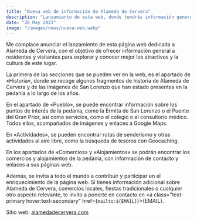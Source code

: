 ```yaml
---
title: "Nueva web de información de Alameda de Cervera"
description: "Lanzamiento de esta web, donde tendrás información general sobre Alameda de Cervera."
date: "26 May 2023"
image: "/images/news/nueva-web.webp"
---
```


Me complace anunciar el lanzamiento de esta página web dedicada a Alameda de Cervera, con el objetivo de ofrecer información general a residentes y visitantes para explorar y conocer mejor los atractivos y la cultura de este lugar. 

La primera de las secciones que se pueden ver en la web, es el apartado de «Historia», donde se recoge algunos fragmentos de historia de Alameda de Cervera y de las imágenes de San Lorenzo que han estado presentes en la pedanía a lo largo de los años.

En el apartado de «Pueblo», se puede encontrar información sobre los puntos de interés de la pedanía, como la Ermita de San Lorenzo o el Puente del Gran Prior, así como servicios, como el colegio o el consultorio médico. Todos ellos, acompañados de imágenes y enlaces a Google Maps.

En «Actividades», se pueden encontrar rutas de senderismo y otras actividades al aire libre, como la búsqueda de tesoros con Geocaching.

En los apartados de «Comercios» y «Alojamientos» se podrán encontrar los comercios y alojamientos de la pedanía, con información de contacto y enlaces a sus páginas web.

Además, se invita a todo el mundo a contribuir y participar en el enriquecimiento de la página web. Si tienes información adicional sobre Alameda de Cervera, comercios locales, fiestas tradicionales o cualquier otro aspecto relevante, te invito a ponerte en contacto en <a class="text-primary hover:text-secondary" href={`mailto:${EMAIL}`}>{EMAIL}</a>.

Sitio web: <a class="text-primary hover:text-secondary" href="https://alamedadecervera.com">alamedadecervera.com</a>